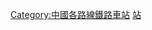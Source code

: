 {{Catnav|頁面分類|各種主題的頁面分類|按國家分類|各國建築|各國鐵路車站|中國鐵路車站}}
{{Catnav|頁面分類|各種主題的頁面分類|按國家分類|各國交通|各國鐵路車站|中國鐵路車站}}

{{Catmore|京張鐵路}}

[[Category:中國各路線鐵路車站|Category:中國各路線鐵路車站]]
[[Category:京张铁路|站]]